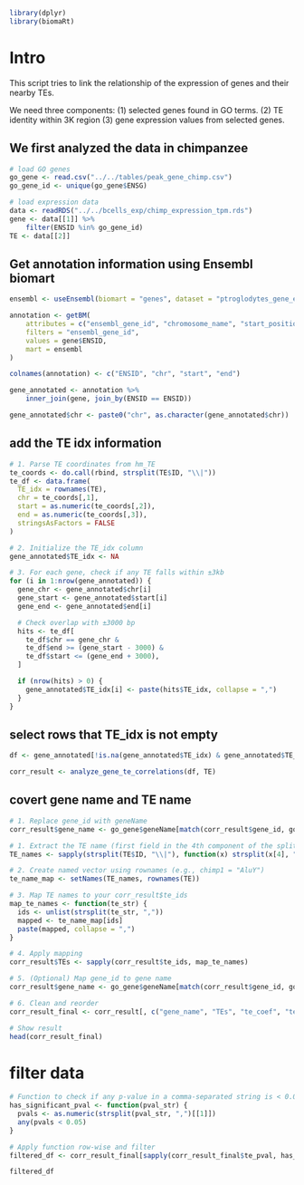 ```r
library(dplyr)
library(biomaRt)
```
# Intro
This script tries to link the relationship of the expression of genes and their nearby TEs.

We need three components: (1) selected genes found in GO terms. (2) TE identity within 3K region (3) gene expression values from selected genes.

## We first analyzed the data in chimpanzee

```r
# load GO genes
go_gene <- read.csv("../../tables/peak_gene_chimp.csv")
go_gene_id <- unique(go_gene$ENSG)

# load expression data
data <- readRDS("../../bcells_exp/chimp_expression_tpm.rds")
gene <- data[[1]] %>%
    filter(ENSID %in% go_gene_id)
TE <- data[[2]]
```

## Get annotation information using Ensembl biomart
```r
ensembl <- useEnsembl(biomart = "genes", dataset = "ptroglodytes_gene_ensembl")

annotation <- getBM(
    attributes = c("ensembl_gene_id", "chromosome_name", "start_position", "end_position"),
    filters = "ensembl_gene_id",
    values = gene$ENSID,
    mart = ensembl
)

colnames(annotation) <- c("ENSID", "chr", "start", "end")

gene_annotated <- annotation %>%
    inner_join(gene, join_by(ENSID == ENSID))

gene_annotated$chr <- paste0("chr", as.character(gene_annotated$chr))
```

## add the TE idx information 
```r
# 1. Parse TE coordinates from hm_TE
te_coords <- do.call(rbind, strsplit(TE$ID, "\\|"))
te_df <- data.frame(
  TE_idx = rownames(TE),
  chr = te_coords[,1],
  start = as.numeric(te_coords[,2]),
  end = as.numeric(te_coords[,3]),
  stringsAsFactors = FALSE
)

# 2. Initialize the TE_idx column
gene_annotated$TE_idx <- NA

# 3. For each gene, check if any TE falls within ±3kb
for (i in 1:nrow(gene_annotated)) {
  gene_chr <- gene_annotated$chr[i]
  gene_start <- gene_annotated$start[i]
  gene_end <- gene_annotated$end[i]

  # Check overlap with ±3000 bp
  hits <- te_df[
    te_df$chr == gene_chr &
    te_df$end >= (gene_start - 3000) &
    te_df$start <= (gene_end + 3000),
  ]

  if (nrow(hits) > 0) {
    gene_annotated$TE_idx[i] <- paste(hits$TE_idx, collapse = ",")
  }
}

```

## select rows that TE_idx is not empty
```r
df <- gene_annotated[!is.na(gene_annotated$TE_idx) & gene_annotated$TE_idx != "",]

corr_result <- analyze_gene_te_correlations(df, TE)
```

## covert gene name and TE name
```r
# 1. Replace gene_id with geneName
corr_result$gene_name <- go_gene$geneName[match(corr_result$gene_id, go_gene$ENSG)]

# 1. Extract the TE name (first field in the 4th component of the split ID string)
TE_names <- sapply(strsplit(TE$ID, "\\|"), function(x) strsplit(x[4], ":")[[1]][1])

# 2. Create named vector using rownames (e.g., chimp1 = "AluY")
te_name_map <- setNames(TE_names, rownames(TE))

# 3. Map TE names to your corr_result$te_ids
map_te_names <- function(te_str) {
  ids <- unlist(strsplit(te_str, ","))
  mapped <- te_name_map[ids]
  paste(mapped, collapse = ",")
}

# 4. Apply mapping
corr_result$TEs <- sapply(corr_result$te_ids, map_te_names)

# 5. (Optional) Map gene_id to gene name
corr_result$gene_name <- go_gene$geneName[match(corr_result$gene_id, go_gene$ENSG)]

# 6. Clean and reorder
corr_result_final <- corr_result[, c("gene_name", "TEs", "te_coef", "te_pval", "te_fdr", "adj_r_squared")]

# Show result
head(corr_result_final)

```
# filter data
```r
# Function to check if any p-value in a comma-separated string is < 0.05
has_significant_pval <- function(pval_str) {
  pvals <- as.numeric(strsplit(pval_str, ",")[[1]])
  any(pvals < 0.05)
}

# Apply function row-wise and filter
filtered_df <- corr_result_final[sapply(corr_result_final$te_pval, has_significant_pval), ]

filtered_df

```

